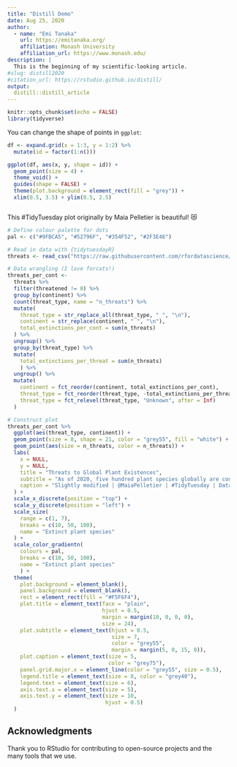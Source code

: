 ```yaml
---
title: "Distill Demo"
date: Aug 25, 2020
author:
  - name: "Emi Tanaka"
    url: https://emitanaka.org/
    affiliation: Monash University
    affiliation_url: https://www.monash.edu/
description: |
  This is the beginning of my scientific-looking article.
#slug: distill2020
#citation_url: https://rstudio.github.io/distill/
output:
  distill::distill_article
---
```


```r
knitr::opts_chunk$set(echo = FALSE)
library(tidyverse)
```

You can change the shape of points in `ggplot`:

```r
df <- expand.grid(x = 1:3, y = 1:2) %>% 
  mutate(id = factor(1:n()))

ggplot(df, aes(x, y, shape = id)) + 
  geom_point(size = 4) + 
  theme_void() +
  guides(shape = FALSE) + 
  theme(plot.background = element_rect(fill = "grey")) +
  xlim(0.5, 3.5) + ylim(0.5, 2.5)
```

<aside>
```r
```
</aside>


This #TidyTuesday plot originally by Maia Pelletier is beautiful! 😻

```r
# Define colour palette for dots
pal <- c("#9FBCA5", "#52796F", "#354F52", "#2F3E46")

# Read in data with {tidytuesdayR}
threats <- read_csv("https://raw.githubusercontent.com/rfordatascience/tidytuesday/master/data/2020/2020-08-18/threats.csv")

# Data wrangling (I love forcats!)
threats_per_cont <- 
  threats %>% 
  filter(threatened != 0) %>% 
  group_by(continent) %>% 
  count(threat_type, name = "n_threats") %>% 
  mutate(
    threat_type = str_replace_all(threat_type, " ", "\n"),
    continent = str_replace(continent, " ", "\n"),
    total_extinctions_per_cont = sum(n_threats)
  ) %>% 
  ungroup() %>% 
  group_by(threat_type) %>% 
  mutate(
    total_extinctions_per_threat = sum(n_threats)
    ) %>% 
  ungroup() %>% 
  mutate(
    continent = fct_reorder(continent, total_extinctions_per_cont),
    threat_type = fct_reorder(threat_type, -total_extinctions_per_threat),
    threat_type = fct_relevel(threat_type, "Unknown", after = Inf)
  )
```



```r
# Construct plot
threats_per_cont %>% 
  ggplot(aes(threat_type, continent)) +
  geom_point(size = 8, shape = 21, color = "grey55", fill = "white") +
  geom_point(aes(size = n_threats, color = n_threats)) +
  labs(
    x = NULL,
    y = NULL,
    title = "Threats to Global Plant Existences",
    subtitle = "As of 2020, five hundred plant species globally are considered extinct. 19.6% of those were endemic to Madagascar (Africa).\nAfrica is faced with significant and mounting threats resulting from activities including logging, fuelwood collection, and deforestation for agriculture and mining.\nThe ongoing negative effects on biodiversity are projected to be compounded further by climate change by the end of this century.",
    caption = "Slightly modified | @MaiaPelletier | #TidyTuesday | Data: IUCN Red list of Threatened Species (Version 2020-1)"
  ) +
  scale_x_discrete(position = "top") +
  scale_y_discrete(position = "left") +
  scale_size(
    range = c(1, 7), 
    breaks = c(10, 50, 100),
    name = "Extinct plant species"
  ) +
  scale_color_gradientn(
    colours = pal,
    breaks = c(10, 50, 100),
    name = "Extinct plant species"
    ) +
  theme(
    plot.background = element_blank(),
    panel.background = element_blank(),
    rect = element_rect(fill = "#F5F6F4"),
    plot.title = element_text(face = "plain",
                              hjust = 0.5,
                              margin = margin(10, 0, 0, 0),
                              size = 24),
    plot.subtitle = element_text(hjust = 0.5,
                                 size = 7,
                                 color = "grey55",
                                 margin = margin(5, 0, 15, 0)),
    plot.caption = element_text(size = 5,
                                color = "grey75"),
    panel.grid.major.x = element_line(color = "grey55", size = 0.5),
    legend.title = element_text(size = 8, color = "grey40"),
    legend.text = element_text(size = 6),
    axis.text.x = element_text(size = 5),
    axis.text.y = element_text(size = 10, 
                               hjust = 0.5)
  )
```



## Acknowledgments {.appendix}

Thank you to RStudio for contributing to open-source projects and the many tools that we use.
